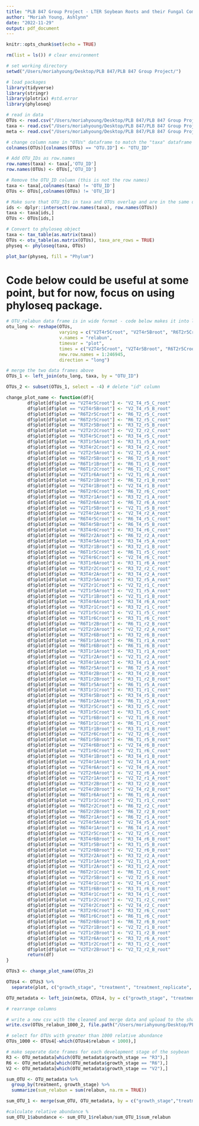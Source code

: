 ```yaml
---
title: "PLB 847 Group Project - LTER Soybean Roots and their Fungal Community"
author: "Moriah Young, Ashlynn"
date: "2022-11-29"
output: pdf_document
---
```


```r
knitr::opts_chunk$set(echo = TRUE)
```

```r
rm(list = ls()) # clear environment

# set working directory
setwd("/Users/moriahyoung/Desktop/PLB 847/PLB 847 Group Project/")

# load packages
library(tidyverse)
library(stringr)
library(plotrix) #std.error
library(phyloseq) 

# read in data
OTUs <- read.csv("/Users/moriahyoung/Desktop/PLB 847/PLB 847 Group Project/otu_table_roots_ITS_UPARSE.csv")
taxa <- read.csv("/Users/moriahyoung/Desktop/PLB 847/PLB 847 Group Project/OTU_IDs.csv")
meta <- read.csv("/Users/moriahyoung/Desktop/PLB 847/PLB 847 Group Project/soybean_root_metadata.csv")

# change column name in "OTUs" dataframe to match the "taxa" dataframe column
colnames(OTUs)[colnames(OTUs) == "OTU.ID"] <- "OTU_ID" 

# Add OTU_IDs as row.names
row.names(taxa) <- taxa[,'OTU_ID']
row.names(OTUs) <- OTUs[,'OTU_ID']

# Remove the OTU_ID column (this is not the row names)
taxa <- taxa[,colnames(taxa) != 'OTU_ID']
OTUs <- OTUs[,colnames(OTUs) != 'OTU_ID']

# Make sure that OTU_IDs in taxa and OTUs overlap and are in the same order
ids <- dplyr::intersect(row.names(taxa), row.names(OTUs))
taxa <- taxa[ids,]
OTUs <- OTUs[ids,]

# Convert to phyloseq object
taxa <- tax_table(as.matrix(taxa))
OTUs <- otu_table(as.matrix(OTUs), taxa_are_rows = TRUE)
physeq <- phyloseq(taxa, OTUs)

```

```r
plot_bar(physeq, fill = "Phylum")
```

# Code below could be useful at some point, but for now, focus on using phyloseq package.
```r
# OTU_relabun data frame is in wide format - code below makes it into long format
otu_long <- reshape(OTUs, 
                    varying = c("V2T4r5Croot", "V2T4r5Broot", "R6T2r5Croot", "V2T2r2Broot", "R3T2r5Broot", "V2T2r2Croot", "R3T4r5Croot", "R3T1r5Aroot", "R3T4r2Croot", "V2T2r5Aroot", "R6T2r5Broot", "R6T1r1Broot", "R6T1r2Croot", "V2T1r6Aroot", "R6T2r1Broot", "V2T4r1Broot", "R6T2r6Croot", "R3T2r1Aroot", "R6T2r6Aroot", "V2T1r5Broot", "V2T4r2Aroot", "R6T4r5Croot", "R6T4r5Broot", "R3T4r6Croot", "R6T2r2Aroot", "R3T4r5Aroot", "R3T2r1Broot", "R6T1r5Croot", "V2T4r6Croot","R3T1r6Aroot", "R3T2r2Croot", "R3T4r2Aroot", "R3T2r5Aroot", "V2T2r1Croot", "V2T1r5Aroot", "V2T1r1Broot", "R3T4r6Aroot", "R3T2r1Croot", "V2T1r5Croot", "R3T1r6Croot", "R6T1r2Broot", "V2T2r2Aroot", "R3T2r6Broot", "R6T1r1Aroot", "R6T1r6Broot", "R3T1r1Aroot", "V2T1r2Aroot", "R3T4r1Aroot", "R6T2r5Aroot", "R3T4r2Broot", "R3T1r2Broot", "R6T1r5Aroot", "R3T1r1Croot", "R3T4r5Broot", "R6T1r2Aroot", "R3T2r5Croot", "R3T1r5Croot", "V2T1r6Broot", "R6T1r1Croot", "R3T1r1Broot", "V2T2r6Croot", "R6T1r5Broot", "V2T4r6Broot", "V2T1r6Croot", "R3T4r1Broot", "V2T4r1Aroot", "V2T4r6Aroot", "V2T2r6Aroot", "V2T2r1Aroot", "R3T2r2Broot", "V2T4r2Broot", "R6T1r6Aroot", "V2T1r1Croot", "R6T2r2Croot", "R6T2r2Broot", "R6T2r1Aroot", "V2T4r5Aroot", "R6T4r1Aroot", "V2T2r5Croot", "R3T4r6Broot", "R3T1r5Broot", "V2T2r6Broot", "R3T2r2Aroot","V2T1r1Aroot", "R3T1r2Aroot", "R6T2r1Croot", "V2T2r5Broot", "V2T4r1Croot", "R3T1r6Broot", "R3T4r1Croot", "V2T1r2Croot", "V2T4r2Croot", "R3T2r6Croot", "R6T1r6Croot", "R6T2r6Broot", "V2T2r1Broot", "V2T1r2Broot", "R3T2r6Aroot", "R3T1r2Croot", "NC1root", "R6T4r6Aroot"),
                    v.names = "relabun",
                    timevar = "plot", 
                    times = c("V2T4r5Croot", "V2T4r5Broot", "R6T2r5Croot", "V2T2r2Broot", "R3T2r5Broot", "V2T2r2Croot", "R3T4r5Croot", "R3T1r5Aroot", "R3T4r2Croot", "V2T2r5Aroot", "R6T2r5Broot", "R6T1r1Broot", "R6T1r2Croot", "V2T1r6Aroot", "R6T2r1Broot", "V2T4r1Broot", "R6T2r6Croot", "R3T2r1Aroot", "R6T2r6Aroot", "V2T1r5Broot", "V2T4r2Aroot", "R6T4r5Croot", "R6T4r5Broot", "R3T4r6Croot", "R6T2r2Aroot", "R3T4r5Aroot", "R3T2r1Broot", "R6T1r5Croot", "V2T4r6Croot","R3T1r6Aroot", "R3T2r2Croot", "R3T4r2Aroot", "R3T2r5Aroot", "V2T2r1Croot", "V2T1r5Aroot", "V2T1r1Broot", "R3T4r6Aroot", "R3T2r1Croot", "V2T1r5Croot", "R3T1r6Croot", "R6T1r2Broot", "V2T2r2Aroot", "R3T2r6Broot", "R6T1r1Aroot", "R6T1r6Broot", "R3T1r1Aroot", "V2T1r2Aroot", "R3T4r1Aroot", "R6T2r5Aroot", "R3T4r2Broot", "R3T1r2Broot", "R6T1r5Aroot", "R3T1r1Croot", "R3T4r5Broot", "R6T1r2Aroot", "R3T2r5Croot", "R3T1r5Croot", "V2T1r6Broot", "R6T1r1Croot", "R3T1r1Broot", "V2T2r6Croot", "R6T1r5Broot", "V2T4r6Broot", "V2T1r6Croot", "R3T4r1Broot", "V2T4r1Aroot", "V2T4r6Aroot", "V2T2r6Aroot", "V2T2r1Aroot", "R3T2r2Broot", "V2T4r2Broot", "R6T1r6Aroot", "V2T1r1Croot", "R6T2r2Croot", "R6T2r2Broot", "R6T2r1Aroot", "V2T4r5Aroot", "R6T4r1Aroot", "V2T2r5Croot", "R3T4r6Broot", "R3T1r5Broot", "V2T2r6Broot", "R3T2r2Aroot","V2T1r1Aroot", "R3T1r2Aroot", "R6T2r1Croot", "V2T2r5Broot", "V2T4r1Croot", "R3T1r6Broot", "R3T4r1Croot", "V2T1r2Croot", "V2T4r2Croot", "R3T2r6Croot", "R6T1r6Croot", "R6T2r6Broot", "V2T2r1Broot", "V2T1r2Broot", "R3T2r6Aroot", "R3T1r2Croot", "NC1root", "R6T4r6Aroot"),
                    new.row.names = 1:246945,
                    direction = "long")

# merge the two data frames above
OTUs_1 <- left_join(otu_long, taxa, by = "OTU_ID")

OTUs_2 <- subset(OTUs_1, select = -4) # delete "id" column

change_plot_name <- function(df){
        df$plot[df$plot == "V2T4r5Croot"] <- "V2_T4_r5_C_root"
        df$plot[df$plot == "V2T4r5Broot"] <- "V2_T4_r5_B_root"
        df$plot[df$plot == "R6T2r5Croot"] <- "R6_T2_r5_C_root"
        df$plot[df$plot == "R6T2r5Croot"] <- "R6_T2_r5_C_root"
        df$plot[df$plot == "R3T2r5Broot"] <- "R3_T2_r5_B_root"
        df$plot[df$plot == "V2T2r2Croot"] <- "V2_T2_r2_C_root"
        df$plot[df$plot == "R3T4r5Croot"] <- "R3_T4_r5_C_root"
        df$plot[df$plot == "R3T1r5Aroot"] <- "R3_T1_r5_A_root"
        df$plot[df$plot == "R3T4r2Croot"] <- "R3_T4_r2_C_root"
        df$plot[df$plot == "V2T2r5Aroot"] <- "V2_T2_r5_A_root" 
        df$plot[df$plot == "R6T2r5Broot"] <- "R6_T2_r5_B_root" 
        df$plot[df$plot == "R6T1r1Broot"] <- "R6_T1_r1_B_root"
        df$plot[df$plot == "R6T1r2Croot"] <- "R6_T1_r2_C_root"
        df$plot[df$plot == "V2T1r6Aroot"] <- "V2_T1_r6_A_root"
        df$plot[df$plot == "R6T2r1Broot"] <- "R6_T2_r1_B_root"
        df$plot[df$plot == "V2T4r1Broot"] <- "V2_T4_r1_B_root"
        df$plot[df$plot == "R6T2r6Croot"] <- "R6_T2_r6_C_root"
        df$plot[df$plot == "R3T2r1Aroot"] <- "R3_T2_r1_A_root"
        df$plot[df$plot == "R6T2r6Aroot"] <- "R6_T2_r6_A_root"
        df$plot[df$plot == "V2T1r5Broot"] <- "V2_T1_r5_B_root"
        df$plot[df$plot == "V2T4r2Aroot"] <- "V2_T4_r2_A_root"
        df$plot[df$plot == "R6T4r5Croot"] <- "R6_T4_r5_C_root"
        df$plot[df$plot == "R6T4r5Broot"] <- "R6_T4_r5_B_root"
        df$plot[df$plot == "R3T4r6Croot"] <- "R3_T4_r6_C_root"
        df$plot[df$plot == "R6T2r2Aroot"] <- "R6_T2_r2_A_root"
        df$plot[df$plot == "R3T4r5Aroot"] <- "R3_T4_r5_A_root"
        df$plot[df$plot == "R3T2r1Broot"] <- "R3_T2_r1_B_root"
        df$plot[df$plot == "R6T1r5Croot"] <- "R6_T1_r5_C_root"
        df$plot[df$plot == "V2T4r6Croot"] <- "V2_T4_r6_C_root"
        df$plot[df$plot == "R3T1r6Aroot"] <- "R3_T1_r6_A_root"
        df$plot[df$plot == "R3T2r2Croot"] <- "R3_T2_r2_C_root"
        df$plot[df$plot == "R3T4r2Aroot"] <- "R3_T4_r2_A_root"
        df$plot[df$plot == "R3T2r5Aroot"] <- "R3_T2_r5_A_root"
        df$plot[df$plot == "V2T2r1Croot"] <- "V2_T2_r1_C_root"
        df$plot[df$plot == "V2T1r5Aroot"] <- "V2_T1_r5_A_root"
        df$plot[df$plot == "V2T1r1Broot"] <- "V2_T1_r1_B_root"
        df$plot[df$plot == "R3T4r6Aroot"] <- "R3_T4_r6_A_root"
        df$plot[df$plot == "R3T2r1Croot"] <- "R3_T2_r1_C_root"
        df$plot[df$plot == "V2T1r5Croot"] <- "V2_T1_r5_C_root"
        df$plot[df$plot == "R3T1r6Croot"] <- "R3_T1_r6_C_root"
        df$plot[df$plot == "R6T1r2Broot"] <- "R6_T1_r2_B_root"
        df$plot[df$plot == "V2T2r2Aroot"] <- "V2_T2_r2_A_root"
        df$plot[df$plot == "R3T2r6Broot"] <- "R3_T2_r6_B_root"
        df$plot[df$plot == "R6T1r1Aroot"] <- "R6_T1_r1_A_root"
        df$plot[df$plot == "R6T1r6Broot"] <- "R6_T1_r6_B_root"
        df$plot[df$plot == "R3T1r1Aroot"] <- "R3_T1_r1_A_root"
        df$plot[df$plot == "V2T1r2Aroot"] <- "V2_T1_r2_A_root"
        df$plot[df$plot == "R3T4r1Aroot"] <- "R3_T4_r1_A_root"
        df$plot[df$plot == "R6T2r5Aroot"] <- "R6_T2_r5_A_root"
        df$plot[df$plot == "R3T4r2Broot"] <- "R3_T4_r2_B_root"
        df$plot[df$plot == "R3T1r2Broot"] <- "R3_T1_r2_B_root"
        df$plot[df$plot == "R6T1r5Aroot"] <- "R6_T1_r5_A_root"
        df$plot[df$plot == "R3T1r1Croot"] <- "R3_T1_r1_C_root"
        df$plot[df$plot == "R3T4r5Broot"] <- "R3_T4_r5_B_root"
        df$plot[df$plot == "R6T1r2Aroot"] <- "R6_T1_r2_A_root"
        df$plot[df$plot == "R3T2r5Croot"] <- "R3_T2_r5_C_root"
        df$plot[df$plot == "R3T1r5Croot"] <- "R3_T1_r5_C_root"
        df$plot[df$plot == "V2T1r6Broot"] <- "V2_T1_r6_B_root"
        df$plot[df$plot == "R6T1r1Croot"] <- "R6_T1_r1_C_root"
        df$plot[df$plot == "R3T1r1Broot"] <- "R3_T1_r1_B_root"
        df$plot[df$plot == "V2T2r6Croot"] <- "V2_T2_r6_C_root"
        df$plot[df$plot == "R6T1r5Broot"] <- "R6_T1_r5_B_root"
        df$plot[df$plot == "V2T4r6Broot"] <- "V2_T4_r6_B_root"
        df$plot[df$plot == "V2T1r6Croot"] <- "V2_T1_r6_C_root"
        df$plot[df$plot == "R3T4r1Broot"] <- "R3_T4_r1_B_root"
        df$plot[df$plot == "V2T4r1Aroot"] <- "V2_T4_r1_A_root"
        df$plot[df$plot == "V2T4r6Aroot"] <- "V2_T4_r6_A_root"
        df$plot[df$plot == "V2T2r6Aroot"] <- "V2_T2_r6_A_root"
        df$plot[df$plot == "V2T2r1Aroot"] <- "V2_T2_r1_A_root"
        df$plot[df$plot == "R3T2r2Broot"] <- "R3_T2_r2_B_root"
        df$plot[df$plot == "V2T4r2Broot"] <- "V2_T4_r2_B_root"
        df$plot[df$plot == "R6T1r6Aroot"] <- "R6_T1_r6_A_root"
        df$plot[df$plot == "V2T1r1Croot"] <- "V2_T1_r1_C_root"
        df$plot[df$plot == "R6T2r2Croot"] <- "R6_T2_r2_C_root"
        df$plot[df$plot == "R6T2r2Broot"] <- "R6_T2_r2_B_root"
        df$plot[df$plot == "R6T2r1Aroot"] <- "R6_T2_r1_A_root"
        df$plot[df$plot == "V2T4r5Aroot"] <- "V2_T4_r5_A_root"
        df$plot[df$plot == "R6T4r1Aroot"] <- "R6_T4_r1_A_root"
        df$plot[df$plot == "V2T2r5Croot"] <- "V2_T2_r5_C_root"
        df$plot[df$plot == "R3T4r6Broot"] <- "R3_T4_r6_B_root"
        df$plot[df$plot == "R3T1r5Broot"] <- "R3_T1_r5_B_root"
        df$plot[df$plot == "V2T2r6Broot"] <- "V2_T2_r6_B_root"
        df$plot[df$plot == "R3T2r2Aroot"] <- "R3_T2_r2_A_root"
        df$plot[df$plot == "V2T1r1Aroot"] <- "V2_T1_r1_A_root"
        df$plot[df$plot == "R3T1r2Aroot"] <- "R3_T1_r2_A_root"
        df$plot[df$plot == "R6T2r1Croot"] <- "R6_T2_r1_C_root"
        df$plot[df$plot == "V2T2r5Broot"] <- "V2_T2_r5_B_root"
        df$plot[df$plot == "V2T4r1Croot"] <- "V2_T4_r1_C_root"
        df$plot[df$plot == "R3T1r6Broot"] <- "R3_T1_r6_B_root"
        df$plot[df$plot == "R3T4r1Croot"] <- "R3_T4_r1_C_root"
        df$plot[df$plot == "V2T1r2Croot"] <- "V2_T1_r2_C_root"
        df$plot[df$plot == "V2T4r2Croot"] <- "V2_T4_r2_C_root"
        df$plot[df$plot == "R3T2r6Croot"] <- "R3_T2_r6_C_root"
        df$plot[df$plot == "R6T1r6Croot"] <- "R6_T1_r6_C_root"
        df$plot[df$plot == "R6T2r6Broot"] <- "R6_T2_r6_B_root"
        df$plot[df$plot == "V2T2r1Broot"] <- "V2_T2_r1_B_root"
        df$plot[df$plot == "V2T1r2Broot"] <- "V2_T1_r2_B_root"
        df$plot[df$plot == "R3T2r6Aroot"] <- "R3_T2_r6_A_root"
        df$plot[df$plot == "R3T1r2Croot"] <- "R3_T1_r2_C_root"
        df$plot[df$plot == "V2T2r2Broot"] <- "V2_T2_r2_B_root"
        return(df)
}

OTUs3 <- change_plot_name(OTUs_2)

OTUs4 <- OTUs3 %>%
  separate(plot, c("growth_stage", "treatment", "treatment_replicate", "sample_replicate", "sample"), "_")

OTU_metadata <- left_join(meta, OTUs4, by = c("growth_stage", "treatment"))

# rearrange columns

# write a new csv with the cleaned and merge data and upload to the shared google drive
write.csv(OTUs_relabun_1000_2, file.path("/Users/moriahyoung/Desktop/PLB 847/PLB 847 Group Project/OTU_relaabun_final.csv"), row.names = F)

# select for OTUs with greater than 1000 relative abundance
OTUs_1000 <- OTUs4[-which(OTUs4$relabun < 1000),]
```

```r
# make seperate date frames for each development stage of the soybean
R3 <- OTU_metadata[which(OTU_metadata$growth_stage == "R3"),]
R6 <- OTU_metadata[which(OTU_metadata$growth_stage == "R6"),]
V2 <- OTU_metadata[which(OTU_metadata$growth_stage == "V2"),]

sum_OTU <- OTU_metadata %>%
  group_by(treatment, growth_stage) %>%
  summarize(sum_relabun = sum(relabun, na.rm = TRUE))

sum_OTU_1 <- merge(sum_OTU, OTU_metadata, by = c("growth_stage","treatment"))

#calculate relative abundance %
sum_OTU_1$abundance <- sum_OTU_1$relabun/sum_OTU_1$sum_relabun
```


